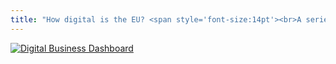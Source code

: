 ```yaml
---
title: "How digital is the EU? <span style='font-size:14pt'><br>A series of dashboards that show data related to Europe's Digital Decade <br></span> "
---
```


<a href="https://cozminasecula.github.io/digital_decade_dashboard/dashboards/dashboard_digital_business.html" target="_blank">
  <img src="dashboards/image/dashboard_digital_business.png" 
       alt="Digital Business Dashboard" 
       class="centered-image">
</a>
